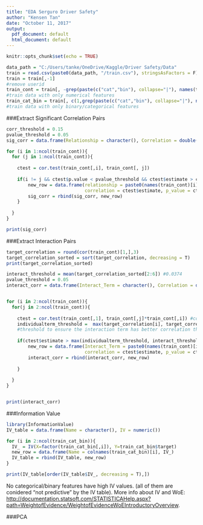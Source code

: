 ```yaml
---
title: "EDA Serguro Driver Safety"
author: "Kensen Tan"
date: "October 11, 2017"
output:
  pdf_document: default
  html_document: default
---
```


```r
knitr::opts_chunk$set(echo = TRUE)
```


```r
data_path = "C:/Users/tanke/OneDrive/Kaggle/Driver Safety/Data"
train = read.csv(paste0(data_path, "/train.csv"), stringsAsFactors = F)
train = train[,-1] 
#remove userid
train_cont = train[, -grep(paste(c("cat","bin"), collapse="|"), names(train))] 
#train data with only numerical features
train_cat_bin = train[, c(1,grep(paste(c("cat","bin"), collapse="|"), names(train)))] 
#train data with only binary/categorical features

```

###Extract Significant Correlation Pairs
```r

corr_threshold = 0.15
pvalue_threshold = 0.05
sig_corr = data.frame(Relationship = character(), Correlation = double(), P_Value = double(), stringsAsFactors = F)

for (i in 1:ncol(train_cont)){
  for (j in 1:ncol(train_cont)){
    
    ctest = cor.test(train_cont[,i], train_cont[, j])
    
    if(i != j && ctest$p.value < pvalue_threshold && ctest$estimate > corr_threshold){
        new_row = data.frame(relationship = paste0(names(train_cont)[i], " vs ", names(train_cont)[j]), 
                             correlation = ctest$estimate, p_value = ctest$p.value, row.names = NULL)
        sig_corr = rbind(sig_corr, new_row)
    }
    
  }
}

print(sig_corr)
```

###Extract Interaction Pairs
```r
target_correlation = round(cor(train_cont)[1,],3) 
target_correlation_sorted = sort(target_correlation, decreasing = T) 
print(target_correlation_sorted)

interact_threshold = mean(target_correlation_sorted[2:6]) #0.0374
pvalue_threshold = 0.05
interact_corr = data.frame(Interact_Term = character(), Correlation = double(), P_Value = double(), stringsAsFactors = F)


for (i in 2:ncol(train_cont)){
  for(j in 2:ncol(train_cont)){
    
    ctest = cor.test(train_cont[,1], train_cont[,j]*train_cont[,i]) #correlation test between Y and interaction terms
    individualterm_threshold =  max(target_correlation[i], target_correlation[j]) 
    #threshold to ensure the interaction term has better correlation than only one componenent term
    
    if(ctest$estimate > max(individualterm_threshold, interact_threshold) && ctest$p.value < pvalue_threshold){
        new_row = data.frame(Interact_Term = paste0(names(train_cont)[i], " X ", names(train_cont)[j]), 
                             correlation = ctest$estimate, p_value = ctest$p.value, row.names = NULL)
        interact_corr = rbind(interact_corr, new_row)
      
    }
    
  }
}


print(interact_corr)
```


###Information Value 
```r
library(InformationValue)
IV_table = data.frame(Name = character(), IV = numeric())

for (i in 2:ncol(train_cat_bin)){
  IV_ = IV(X=factor(train_cat_bin[,i]), Y=train_cat_bin$target)
  new_row = data.frame(Name = colnames(train_cat_bin)[i], IV_)
  IV_table = rbind(IV_table, new_row)
}

print(IV_table[order(IV_table$IV_, decreasing = T),])
```
No categorical/binary features have high IV values. (all of them are conidered "not predictive" by the IV table).
More info about IV and WoE: [http://documentation.statsoft.com/STATISTICAHelp.aspx?path=WeightofEvidence/WeightofEvidenceWoEIntroductoryOverview](http://documentation.statsoft.com/STATISTICAHelp.aspx?path=WeightofEvidence/WeightofEvidenceWoEIntroductoryOverview).

###PCA

```r

```

